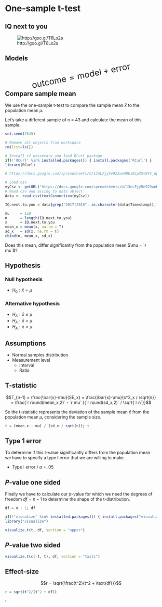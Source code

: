 # One-sample t-test {.section}

## IQ next to you {.flexbox .vcenter}

![http://goo.gl/T6Lo2s](../../../topics/t-test_one-sample/QR_iq.png)

## Models {.flexbox .vcenter}

<div style="font-size:200%; transform: rotate(-11deg);">
$$\text{outcome} = \text{model} + \text{error}$$
</div>

## Compare sample mean {.smaller}

We use the one-sample t-test to compare the sample mean $\bar{x}$ to the population mean $\mu$. 

Let's take a different sample of n = 43 and calculate the mean of this sample.

```r
set.seed(7845)

# Remove all objects from workspace
rm(list=ls())

# Install if nesserary and load RCurl package
if(!'RCurl' %in% installed.packages()) { install.packages('RCurl') }
library(RCurl)

# https://docs.google.com/spreadsheets/d/13oLFjy5e923weH8bzBipZSvWYS_dpw7B77g5yW_myLg/edit?usp=sharing

# Load csv
myCsv <- getURL("https://docs.google.com/spreadsheets/d/13oLFjy5e923weH8bzBipZSvWYS_dpw7B77g5yW_myLg/export?format=csv&id=13oLFjy5e923weH8bzBipZSvWYS_dpw7B77g5yW_myLg")
# Read csv and assing to data object
data <- read.csv(textConnection(myCsv))

IQ.next.to.you = data[grep("2017|2018", as.character(data$Timestamp)),"IQ.van.je.buur"]
```


```r
mu     = 120
n      = length(IQ.next.to.you)
x      = IQ.next.to.you
mean_x = mean(x, na.rm = T)
sd_x   = sd(x, na.rm = T)
cbind(n, mean_x, sd_x)
```

Does this mean, differ significantly from the population mean $\mu = `r mu`$?

## Hypothesis {.subsection}

### Null hypothesis

* $H_0: \bar{x} = \mu$

### Alternative hypothesis

* $H_A: \bar{x} \neq \mu$
* $H_A: \bar{x} > \mu$
* $H_A: \bar{x} < \mu$

## Assumptions

* Normal samples distribution
* Measurement level
    * Interval
    * Ratio

## T-statistic

$$T_{n-1} = \frac{\bar{x}-\mu}{SE_x} = \frac{\bar{x}-\mu}{s^2_x / \sqrt{n}} = \frac{`r round(mean_x,2)` - `r mu` }{`r round(sd_x,2)` / \sqrt{`r n`}}$$

So the t-statistic represents the deviation of the sample mean $\bar{x}$ from the population mean $\mu$, considering the sample size.

```r
t = (mean_x - mu) / (sd_x / sqrt(n)); t
```

## Type 1 error {.subsection}

To determine if this t-value significantly differs from the population mean we have to specify a type I error that we are willing to make.

* Type I error / $\alpha$ = .05

## _P_-value one sided {.subsection}

Finally we have to calculate our _p_-value for which we need the degrees of freedom $df = n - 1$ to determine the shape of the t-distribution.

```r
df = n - 1; df

if(!"visualize" %in% installed.packages()) { install.packages("visualize") }
library("visualize")

visualize.t(t, df, section = "upper")
```

## _P_-value two sided {.subsection}

```r
visualize.t(c(-t, t), df, section = "tails")
```

## Effect-size

$$r = \sqrt{\frac{t^2}{t^2 + \text{df}}}$$

```r
r = sqrt(t^2/(t^2 + df))

r
```
